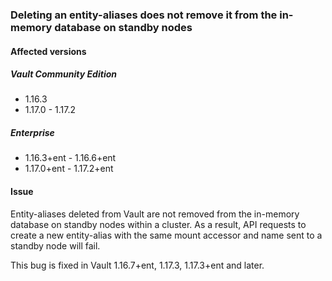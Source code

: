 <a id="dangling-entity-alias-in-memory" />

### Deleting an entity-aliases does not remove it from the in-memory database on standby nodes

#### Affected versions

##### Vault Community Edition

- 1.16.3
- 1.17.0 - 1.17.2

##### Enterprise

- 1.16.3+ent - 1.16.6+ent
- 1.17.0+ent - 1.17.2+ent

#### Issue

Entity-aliases deleted from Vault are not removed from the in-memory database on
standby nodes within a cluster. As a result, API requests to create a new
entity-alias with the same mount accessor and name sent to a standby node will
fail.

This bug is fixed in Vault 1.16.7+ent, 1.17.3, 1.17.3+ent and later.